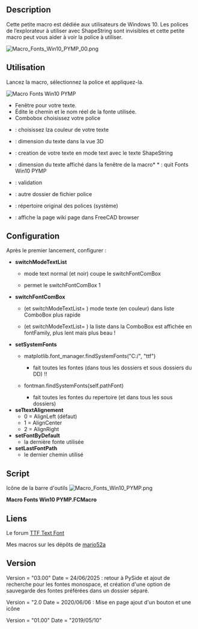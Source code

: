 <languages/>

{{Macro/fr
|Name=Macro Fonts Win10 PYMP
|Icon=Macro_Fonts_Win10_PYMP.png
|Description=Cette petite macro est dédiée aux utilisateurs de Windows 10. Les polices de l'explorateur pour utiliser la ShapeString est vide et cette petite macro peut vous aider à voir facilement la police à utiliser.
|Author=Mario52
|Version=03.00
|Date=2025-06-24
|FCVersion=0.18 and more
|Download=[https://www.freecadweb.org/wiki/images/f/fa/Macro_Fonts_Win10_PYMP.png Icône de la barre d'outils]
}}

==Description==

Cette petite macro est dédiée aux utilisateurs de Windows 10. Les polices de l’explorateur à utiliser avec ShapeString sont invisibles et cette petite macro peut vous aider à voir la police à utiliser.

[[Image:Macro_Fonts_Win10_PYMP_00.png]]
{{Caption|Polices Macro Win10 PYMP}}

<span id="Uses"></span>
==Utilisation==

Lancez la macro, sélectionnez la police et appliquez-la.

[[File:Macro_Fonts_Win10_PYMP_01.png|left|Macro Fonts Win10 PYMP]]
{{Caption|Polices Macro Win10 PYMP}}

* Fenêtre pour votre texte.
* Édite le chemin et le nom réel de la fonte utilisée.
* Combobox choisissez votre police
* {{Button|Color}} : choisissez lza couleur de votre texte
* {{SpinBox|10.00}} : dimension du texte dans la vue 3D
* {{CheckBox|Text}} : creation de votre texte en mode text avec le texte ShapeString
* {{SpinBox|20.00}} : dimension du texte affiché dans la fenêtre de la macro* *{{Button|Exit}} : quit Fonts Win10 PYMP
* {{Button| OK}} : validation
* {{Button|New folder}} : autre dossier de fichier police
* {{Button|Origin}} : répertoire original des polices (système)
* {{Button|Help}} : affiche la page wiki page dans FreeCAD browser

==Configuration==

Après le premier lancement, configurer :

{{Incode|Menu → Tools → User parameter : BaseApp/Preferences/Macros/FCMmacros/Fonts Win10 PYMP}}

*'''switchModeTextList'''
**{{FALSE}} mode text normal (et noir) coupe le switchFontComBox
**{{TRUE}} permet le switchFontComBox 1
*'''switchFontComBox''' 
**{{FALSE}} (et switchModeTextList= {{TRUE}}) mode texte (en couleur) dans liste ComboBox plus rapide
**{{TRUE}} (et switchModeTextList= {{TRUE}}) la liste dans la ComboBox est affichée en fontFamily, plus lent mais plus beau !
*'''setSystemFonts'''
**{{FALSE}} matplotlib.font_manager.findSystemFonts("C:/", "ttf") 
*** fait toutes les fontes (dans tous les dossiers et sous dossiers du DD) !!
**{{TRUE}} fontman.findSystemFonts(self.pathFont)
*** fait toutes les fontes du repertoire (et dans tous les sous dossiers)
*'''seTtextAlignement'''
** 0 = AlignLeft (défaut)
** 1 = AlignCenter
** 2 = AlignRight
*'''setFontByDefault'''
**la dernière fonte utilisée
*'''setLastFontPath'''
**le dernier chemin utilisé

==Script==

Icône de la barre d'outils [[File:Macro Fonts Win10 PYMP.png]]

'''Macro Fonts Win10 PYMP.FCMacro''' 

{{MacroCode|code=

# -*- coding: utf-8 -*-
from __future__ import unicode_literals
"""
***************************************************************************
*   Copyright (c) 2019 2020 2025 <mario52>                                *
*                                                                         *
*   This file is a supplement to the FreeCAD CAx development system.      *
*                                                                         *
*   This program is free software; you can redistribute it and/or modify  *
*   it under the terms of the GNU Lesser General Public License (LGPL)    *
*   as published by the Free Software Foundation; either version 2 of     *
*   the License, or (at your option) any later version.                   *
*   for detail see the LICENCE text file.                                 *
**                                                                       **
*   Use at your own risk. The author assumes no liability for data loss.  *
*              It is advised to backup your data frequently.              *
*             If you do not trust the software do not use it.             *
**                                                                       **
*   This software is distributed in the hope that it will be useful,      *
*   but WITHOUT ANY WARRANTY; without even the implied warranty of        *
*   MERCHANTABILITY or FITNESS FOR A PARTICULAR PURPOSE.  See the         *
*   GNU Library General Public License for more details.                  *
*                                                                         *
*   You should have received a copy of the GNU Library General Public     *
*   License along with this macro; if not, write to the Free Software     *
*   Foundation, Inc., 59 Temple Place, Suite 330, Boston, MA  02111-1307  *
*   USA                                                                   *
***************************************************************************
*           WARNING! All changes in this file will be lost and            *  
*                  may cause malfunction of the program                   *
***************************************************************************
"""
#Macro_Fonts_Win10_PYMP 10/05/2019, 06/06/2020, 24/06/2025
#
###############################################################################################
#OS: Windows 10 (10.0)                         #OS: Ubuntu 20.04 LTS
#Word size of OS: 64-bit                       #Word size of OS: 64-bit
#Word size of FreeCAD: 64-bit                  #Word size of FreeCAD: 64-bit
#Version: 0.19.21280 (Git)                     #Version: 0.18.16131 (Git) AppImage
#Build type: Release                           #Build type: Release
#Branch: master                                #Branch: (HEAD detached at 0.18.3)
#Hash: 6f3160db3e88733536c7eaf97ad7d6ebd21baccd#Hash: 3129ae4296e40ed20e7b3d460b86e6969acbe1c3
#Python version: 3.6.8                         #Python version: 3.6.7
#Qt version: 5.12.1                            #Qt version: 5.6.2
#Coin version: 4.0.0a                          #Coin version: 4.0.0a
#OCC version: 7.3.0                            #OCC version: 7.3.0
#Locale: French/Mars (fr_MA)                   #
################################################################################################
#
__title__   = "Fonts Win10 PYMP"
__author__  = "Mario52"
__url__     = "https://wiki.freecadweb.org/Macro_Fonts_ Win10_PYMP"
__version__ = "03.00"
__date__    = "2025/06/25"    #YYYY/MM/DD
__icon__    = "https://wiki.freecadweb.org/images/f/fa/Macro_Fonts_Win10_PYMP.png"
__Gist__    = "https://gist.github.com/mario52a/e7aa19a9dc8ea28ad4f03944ffc8f731"
__Wiki__    = "https://wiki.freecadweb.org/Macro_Fonts_Win10_PYMP"
#
import PySide
try:
    from PySide import QtWidgets
    from PySide.QtWidgets import *
except Exception:
    None

from PySide import QtGui , QtCore
from PySide.QtGui import *
from PySide.QtCore import *
#
import Draft, Part, PartGui, FreeCADGui, FreeCAD, FreeCADGui
from FreeCAD import Base
import os, time, sys, shutil

import math
from math import sqrt, pi, sin, cos, asin

App=FreeCAD
Gui=FreeCADGui
try:
    import webbrowser
except Exception:
    None
                                                       
global ui         ; ui = ""

#path#################################################################
global path                                                          #
#path  = FreeCAD.ConfigGet("AppHomePath")                             # path FreeCAD installation
#path  = FreeCAD.ConfigGet("UserAppData")                             # path FreeCAD User data
#path  = "your path"                                                  # your directory path
param = FreeCAD.ParamGet("User parameter:BaseApp/Preferences/Macro") # macro path
path  = param.GetString("MacroPath","") + "/"                        # macro path
path  = path.replace("\\","/")                                       # convert the "\" to "/"
#FreeCAD.Console.PrintMessage( "Path for the icons : " + path  + "\n")# 
######################################################################

#### matplotlib debut 1/5 #################################################################

## https://matplotlib.org/stable/tutorials/text/text_props.html
## https://forum.freecad.org/viewtopic.php?p=698722#p698722

import re
import operator
from operator import itemgetter #, attrgetter, methodcaller    # pour sort 
import platform

global newPolicePath
global PolicePath
global originalFontName
global originalFontPath
global searchFontName
global searchMyFavoriteFont
global Remove_favorite ; Remove_favorite = []
global comptMono       ; comptMono       = 0
global comptMONOSPACE  ; comptMONOSPACE  = 0
global comptUNISPACE   ; comptUNISPACE   = 0

if platform.system()   == "Windows" :
    PolicePath = newPolicePath = originalFontPath = "C:/Windows/Fonts/"
    originalFontName = "ARIAL"
elif platform.system() == "Linux" :
    PolicePath = newPolicePath = originalFontPath = "/usr/share/fonts/"
    originalFontName = "UBUNTU-M"
elif platform.system() == "Darwin":
    PolicePath = newPolicePath = originalFontPath = "/Library/Fonts/"
    originalFontName = "Arial"

#import glob
#files_TTF = glob.glob(self.pathFont + "/*.TTF") 
##################################
import matplotlib
import matplotlib.font_manager
import matplotlib.font_manager as fontman
import matplotlib.font_manager as fontconfig
from matplotlib.font_manager import FontProperties
import matplotlib.pyplot as plt
from matplotlib import rc
#from matplotlib.ft2font import FT2Font
##################################

#### Config Begin matplotlib font #######################
                                                        # # https://en.wikipedia.org/wiki/Web_colors
global setColorTTF       ; setColorTTF       = "blue"   # .TTF   color by "extension name" or hexa "#0000FF" 
global setColorFON       ; setColorFON       = "orange" # .FON   color by "extension name" or hexa "#FFA500"
global setColorOTF       ; setColorOTF       = "green"  # .OTF   color by "extension name" or hexa "#008000"
global setColorPOL       ; setColorPOL       = "black"  # .OTHER color by "extension name" or hexa "#000000"
                                                      #####
global switchModeTextList; switchModeTextList= 1        # 0 = mode text normal (et noir) coupe le switchFontComBox
                                                        # 1 = permet le switchFontComBox 1 (default)
                                                      #####
global switchFontComBox  ; switchFontComBox  = 0        # 0 = (et switchModeTextList= 1) mode texte (en couleur) dans liste ComboBox plus rapide (default)
                                                        # 1 = (et switchModeTextList= 1) fontFamily dans liste ComboBox plus lent mais plus beau!
                                                      #####
global setSystemFonts    ; setSystemFonts    = 1        # 0 = matplotlib.font_manager.findSystemFonts("C:/", "ttf") 
                                                        #     fait toutes les fontes (dans tous les dossiers et sous dossiers du DD) time !!
                                                        # 1 = fontman.findSystemFonts(self.pathFont)
                                                        #     fait toutes les fontes du repertoire (et dans tous les sous dossiers) (default)
                                                      #####
global seTtextAlignement ; seTtextAlignement = 0        # 0 = AlignLeft (default)
                                                        # 1 = AlignCenter
                                                        # 2 = AlignRight
                                                      #####
global setFontByDefault  ; setFontByDefault  = "ARIAL"  # Font by Default
                                                      #####
global setLastFontPath   ; setLastFontPath   = PolicePath#directory font by start
                                                      #####
global switchMONOSPACE   ; switchMONOSPACE   = 0        # 0 = mode normal
                                                        # 1 = affiche uniquement les fontes monospace
global searchMyFavoriteFont #;searchMyFavoriteFont = 
                                                        #
#### Config End matplotlib font #########################

###### Read Configuration begin ####
seTtextAlignement  = FreeCAD.ParamGet("User parameter:BaseApp/Preferences/Macros/FCMmacros/" + __title__).GetInt("seTtextAlignement")
setSystemFonts     = FreeCAD.ParamGet("User parameter:BaseApp/Preferences/Macros/FCMmacros/" + __title__).GetBool("setSystemFonts")
switchFontComBox   = FreeCAD.ParamGet("User parameter:BaseApp/Preferences/Macros/FCMmacros/" + __title__).GetBool("switchFontComBox")
switchModeTextList = FreeCAD.ParamGet("User parameter:BaseApp/Preferences/Macros/FCMmacros/" + __title__).GetBool("switchModeTextList")
setFontByDefault   = FreeCAD.ParamGet("User parameter:BaseApp/Preferences/Macros/FCMmacros/" + __title__).GetString("setFontByDefault")
setLastFontPath    = FreeCAD.ParamGet("User parameter:BaseApp/Preferences/Macros/FCMmacros/" + __title__).GetString("setLastFontPath")
switchMONOSPACE    = FreeCAD.ParamGet("User parameter:BaseApp/Preferences/Macros/FCMmacros/" + __title__).GetBool("switchMONOSPACE")

#### Favorite
searchMyFavoriteFont = FreeCAD.ParamGet("User parameter:BaseApp/Preferences/Macros/FCMmacros/" + __title__).GetString("searchMyFavoriteFont")
if searchMyFavoriteFont == "":
    searchMyFavoriteFont = FreeCAD.ConfigGet("UserAppData") + "MyFavoriteFont"
    searchMyFavoriteFont = searchMyFavoriteFont.replace(u"\\","/")                                       # convert the "\" to "/"
    FreeCAD.ParamGet("User parameter:BaseApp/Preferences/Macros/FCMmacros/" + __title__).SetString("searchMyFavoriteFont",searchMyFavoriteFont)
global lenFavoriteSaved
if os.path.exists(searchMyFavoriteFont):
    lenFavoriteSaved = 0
    lenFavoriteSaved = len(os.listdir(searchMyFavoriteFont))
else:
    try:
        os.mkdir(searchMyFavoriteFont)
        lenFavoriteSaved = 0
    except Exception:
        None
#### Favorite

if setLastFontPath == "":
    setLastFontPath = PolicePath
else:
    PolicePath = setLastFontPath

if setFontByDefault == "":
    if platform.system()   == "Windows" :
        setFontByDefault = "ARIAL"
    elif platform.system() == "Linux" :
        setFontByDefault = "UBUNTU-M"
    elif platform.system() == "Darwin":
        setFontByDefault = "Arial"
searchFontName = setFontByDefault
###### Read Configuration end   ####

homeIcon = [
"24 24 14 1",
" 	c None",
".	c #EF2929",
"+	c #A40000",
"@	c #DDDFDC",
"#	c #888A85",
"$	c #DDDEDB",
"%	c #DCDEDB",
"&	c #DCDEDC",
"*	c #DBDDDA",
"=	c #BABDB6",
"-	c #555753",
";	c #729FCF",
">	c #3465A4",
",	c #8191AA",
"                        ",
"                        ",
"           .+           ",
"          ..++          ",
"         ....++         ",
"        .....+++        ",
"       ....@#++++       ",
"      ....@@@#++++      ",
"     ....@@@@@#++++     ",
"    ....@@@@$@@#++++    ",
"   ....@@@$@@%@@#++++   ",
"  ....@@@@@@@@%@@#++++  ",
"  ...@@@%%%%&%%*@@#+++  ",
"  ..@@@@@@@@@@@@@@@#++  ",
"   #@@=#---@@=====@#    ",
"   #@@=#---@@;>>>;@#    ",
"   #@@,#---@@;>>>;@#    ",
"   #@@,#---@@;>>>;@#    ",
"   #@@=#---@@-----@#    ",
"   #@@=#---@@@@@@@@#    ",
"   #@@=##--@@@@@@@@#    ",
"   #################    ",
"                        ",
"                        "]

folderNewIcon = [
"24 24 11 1",
" 	c None",
".	c #FCE94F",
"+	c #EDD400",
"@	c #555753",
"#	c #BABDB6",
"$	c #2B4F89",
"%	c #D3D7CF",
"&	c #5479AB",
"*	c #B8BBB5",
"=	c #B6BAB4",
"-	c #2E5089",
" ......                 ",
"........                ",
"........                ",
".+++++++                ",
".+.....+@@@@@@@@@@@@    ",
".+......###########@    ",
".+....$$$$$########@    ",
" +....$%%%$$$$$$$$$$$$& ",
" @####$$$$$$$$$$$$$$$$& ",
" @####$$$$$$$$$$$$$$$$& ",
"  @###$$$$$$$$$$$$$$$$& ",
"  @#*$$$$$$$$$$$$$$$$$& ",
"  @#=$$$$$$$$$$$$$$$$$& ",
"  @#=$$$$$$$$$$$$$$$$$& ",
"  @#=$$$$$$$$$$$$$$$&&& ",
"  @##$$$$$$$$$$$$$$$&   ",
"   @$$$$$$$$$$$$$$$$&   ",
"   @$-$$$$$$$$$$$$$$&   ",
"   @$$$$$$$$$$$$$$$&&   ",
"   &&&&&&&&&&&&&&&&&    ",
"                        ",
"                        ",
"                        ",
"                        "]

helpIcon = [
"24 24 4 1",
" 	c None",
".	c #016AC5",
"+	c #F8F8FF",
"@	c #FFFFFF",
"........................",
".++++++++++++++++++++++.",
".++++++++++++++++++++++.",
".++..................++.",
".++..................++.",
".++......@@@@@@......++.",
".++.....@@@@@@@@.....++.",
".++.....@@@..@@@.....++.",
".++.....@@....@@.....++.",
".++.....@@....@@.....++.",
".++...........@@.....++.",
".++..........@@@.....++.",
".++.........@@@......++.",
".++........@@@.......++.",
".++........@@........++.",
".++........@@........++.",
".++..................++.",
".++........@@........++.",
".++........@@........++.",
".++..................++.",
".++..................++.",
".++++++++++++++++++++++.",
".++++++++++++++++++++++.",
"........................"]

validIcon = [
"24 24 3 1",
" 	c None",
".	c #4E9A06",
"+	c #FFFFFF",
"                        ",
"                        ",
"                        ",
"                  .     ",
"                 .+.    ",
"                .+.+.   ",
"               .+...+.  ",
"              .+.....+. ",
"     .       .+.......+.",
"    .+.     .+.......+. ",
"   .+.+.   .+.......+.  ",
"  .+...+. .+.......+.   ",
" .+.....+.+.......+.    ",
".+.......+.......+.     ",
" .+.............+.      ",
"  .+...........+.       ",
"   .+.........+.        ",
"    .+.......+.         ",
"     .+.....+.          ",
"      .+...+.           ",
"       .+.+.            ",
"        .+.             ",
"         .              ",
"                        "]

paintIcon = [
"24 24 9 1",
" 	c None",
".	c #16D0D2",
"+	c #D3D7CF",
"@	c #C17D11",
"#	c #EDD400",
"$	c #73D216",
"%	c #F57900",
"&	c #3465A4",
"*	c #CC0000",
"         ....           ",
" +++     ....      @@@@ ",
" ++####  ....  $$$ @@@@ ",
" ++####%%%...&&$$$ @@@@ ",
"   ####%%% &&&&$$$ @@@@ ",
"   ####%%%+&&&&**       ",
"    $$$$ ++&&&&**##%%%  ",
"@@@@$$$$ ++++ ***##%%%  ",
"@@@@$$$$ ++++  ####%%%  ",
"@@@@      &&&$$$$##     ",
"@@@$$$$ %%&&&$$$$ %%%%  ",
"   $$$$ %%&***$$$ %%%%  ",
"...$$$$ %%%***$$$ %%%%  ",
"...$$$$*** ***&&&+%%%%  ",
"....%%%***### &&&+++@@@@",
"....%%%***### &&&+++@@@@",
"  +++%%   ### ....  @@@@",
"  +++ &&&  $$$..####@@@@",
"  +++ &&****$$..####    ",
" #### &&****$&&&###**** ",
" ####+++**...&&&###**** ",
" ####+++**...&&&&  **** ",
" ####+++  ...&&&&  **** ",
"          ....          "]

quitIcon = [
"24 24 3 1",
" 	c None",
".	c #FFFFFF",
"+	c #CC0000",
"          ....          ",
"++++++++++....++++++++++",
"+.......++....++.......+",
"+.......++....++.......+",
"+.......++....++.......+",
"+...++++++....++++++...+",
"+...++++++....++++++...+",
"+...+++++......+++++...+",
"+...+++++......+++++...+",
"+...+++++......+++++...+",
"+...+++++......+++++...+",
"+...+++++......+++++...+",
"+...+++++......+++++...+",
"+...++++++++++++++++...+",
"+...++++++++++++++++...+",
"+...++++++++++++++++...+",
"+...++++++++++++++++...+",
"+...++++++++++++++++...+",
"+...++++++++++++++++...+",
"+...++++++++++++++++...+",
"+......................+",
"+......................+",
"+......................+",
"++++++++++++++++++++++++"]

setIconTTF = [
"16 16 6 1",
" 	c None",
".	c #204A87",
"+	c None",
"@	c #729FCF",
"#	c #CC0000",
"$	c #EDD400",
".+++++++++++@@@@",
".++++++++@+@++@@",
".++#####++++@@+@",
".+++$#$$$++@+@+@",
".++++#$+++++++@+",
".++++#$#####++++",
".++++#$+$#$$$+++",
".++++#$++#$+++++",
".@++++$++#$+###+",
".@@++++++#$+#$$$",
"..@@+++++#$+#$++",
"...@@+++++$+###+",
"....@@++++++#$$$",
".....@@+++++#$++",
"......@@+++++$++",
"................"]

setIconFON = [
"16 16 6 1",
" 	c None",
".	c #204A87",
"+	c None",
"@	c #F57900",
"#	c #CC0000",
"$	c #EDD400",
".+++++++++++@@@@",
".++++++++@+@++@@",
".++###++++++@@+@",
".++#$$$++++@+@+@",
".++#$+++++++++@+",
".++###+###++++++",
".++#$$$#$#$+++++",
".++#$++#$#$+++++",
".@++$++#$#$##+#+",
".@@++++#$#$##$#$",
"..@@+++###$#$##$",
"...@@+++$$$#$##$",
"....@@+++++#$+#$",
".....@@++++#$+#$",
"......@@++++$++$",
"................"]

setIconOTF = [
"16 16 6 1",
" 	c None",
".	c #204A87",
"+	c None",
"@	c #4E9A06",
"#	c #CC0000",
"$	c #EDD400",
".+++++++++++@@@@",
".++++++++@+@++@@",
".++###++++++@@+@",
".++#$#$++++@+@+@",
".++#$#$+++++++@+",
".++#$#$###++++++",
".++#$#$+#$$+++++",
".++###$+#$++++++",
".@++$$$+#$+###++",
".@@+++++#$+#$$$+",
"..@@++++#$+#$+++",
"...@@++++$+###++",
"....@@+++++#$$$+",
".....@@++++#$+++",
"......@@++++$+++",
"................"]

setIconPOL = [
"16 16 12 1",
" 	c None",
".	c #204A87",
"+	c None",
"@	c #06989A",
"#	c #73D216",
"$	c #000000",
"%	c #75507B",
"&	c #729FCF",
"*	c #CC0000",
"=	c #F57900",
"-	c #EDD400",
";	c #4E9A06",
".+++++++++++@#$%",
".++++++++$+#++&$",
".++***++++++=@+%",
".++*-*-++++*+&+$",
".++*-*-+++++++*+",
".++***-***++++++",
".++*---*-*-+++++",
".++*-++*-*-+++++",
".$++-++*-*-*++++",
".*@++++*-*-*-+++",
"..#*+++***-*-+++",
"...;#+++---*-+++",
"....%=+++++*-+++",
".....;$++++****+",
"......@%++++----",
"................"]

setIconFavori = [
"24 24 9 1",
" 	c None",
".	c #000000",
"+	c #840203",
"@	c #C91408",
"#	c #AC372A",
"$	c #CD3D32",
"%	c #D3421E",
"&	c #D95D36",
"*	c #D3694C",
"                        ",
"                        ",
"      +++++   +++++     ",
"     ++@@@++ ++@@@++    ",
"    +@@@@@@+++@@@@@@+   ",
"   +@@@@@@@@+@@@@@@@@+  ",
"  ++@@@@@@@@@@@@@@@@@++ ",
"  +@@@@@@@@@@@@@@@@@@@+ ",
"  +@@@@@@@@@@@@@@@@@@@+ ",
"  +@@@@@@@@@@@@@@@@@@@+ ",
"  ++@@@@@@@@@@@@@@@@@++ ",
"   +@@@@@@@@@@@@@@@@@+  ",
"    +@@@@@@@@@@@@@@@+   ",
"     +@@@@@@@@@@@@@+    ",
"      +@@@@@@@@@@@+     ",
"       +@@@@@@@@@+      ",
"        +@@@@@@@+       ",
"         +@@@@@+        ",
"          +@@@+         ",
"           +@+          ",
"            +           ",
"                        ",
"                        ",
"                        "]

setIconFavoriActive = [
"24 24 5 1",
" 	c None",
".	c #CC0000",
"+	c #A40000",
"@	c #EDD400",
"#	c #2E3436",
"                        ",
"                        ",
"      +++++   +++++@@   ",
"     ++...++ ++..@@@@   ",
"    +......+++..@@@##@@ ",
"   +........+..@@@##@@@ ",
"  ++...........@###@@@+ ",
"  +............##@@@..+ ",
"  +..........###@@@...+ ",
"  +........####.......+ ",
"  ++........#........++ ",
"   +.................+  ",
"    +...............+   ",
"    @+.............+    ",
"   @@@++..........+     ",
"   @@@@++........+      ",
"  @@@@  +.......+       ",
"         +.....+        ",
"          +...+         ",
"           +.+          ",
"            +           ",
"                        ",
"                        ",
"                        "]

setIconFavoriStore = [
"24 24 9 1",
" 	c None",
".	c #A30500",
"+	c #CA1108",
"@	c #3C4A83",
"#	c #28508A",
"$	c #324E88",
"%	c #555755",
"&	c #5879AB",
"*	c #BBBBB3",
"   ..    ..             ",
"  .++.  .++.            ",
" .++++..++++.           ",
".++++++++++++.          ",
".++++++++++++.%%%%%%    ",
".++++++++++++.*****%    ",
".++++++++++++.*****%    ",
" .++++++++++.@########& ",
"  .++++++++.##########& ",
"  %.++++++.$##########& ",
"  %*.++++.############& ",
"  %**.++.$############& ",
"  %**$..##############& ",
"  %**#@###############& ",
"  %**###############&&& ",
"  %**###############&   ",
"   %################&   ",
"   %################&   ",
"   %###############&&   ",
"   &&&&&&&&&&&&&&&&&    ",
"                        ",
"                        ",
"                        ",
"                        "]

setIconFavoriDelete = [
"24 24 4 1",
" 	c None",
".	c #A40000",
"+	c #2E3436",
"@	c #CC0000",
"   ..    ..             ",
"  .@@.  .@@.        ++++",
" .@@@@++++@@.      +...+",
".@@@@@+@@@+@@.    +....+",
".@@@@@+@@@@+@.   +.....+",
".@@@@@+@@@@@+.  +.....+ ",
".@@@@@+@@@@@@+ +.....+  ",
" .@@@@@+@@@@..+.....+   ",
"  .@@@@@+@@........+    ",
"   .@@@@@+........+     ",
"    .@@@@.+......+      ",
"     .@@.+........+     ",
"      ..+..........+    ",
"       +.....+......+   ",
"      +.....+ +......+  ",
"     +.....+   +......+ ",
"    +.....+     +......+",
"   +.....+       +.....+",
"  +.....+         +....+",
" +.....+           +...+",
" +....+             ++++",
" +...+                  ",
" ++++                   ",
"                        "]

def createSpace(texte):    # detecte majuscule et ajoute un espace devant la lettre
    # return createSpace(TexTe) = Tex Te , if createSpace(TEXTE) = TEXTE
    if texte.isupper():
        stringSpace = texte
    else:
        try:
            stringSpace = texte[0]
            for i in texte[1:]:
                if re.search(r"[A-Z]", i): i = " " +  i
                stringSpace += i
        except Exception:
            stringSpace = texte
    return stringSpace

def family(chaine):
    # return family(chaine)[1] = Family , family(chaine)[2] = typeCar (form [a, b, c ...]
    famille = typeCar = ""
    try:
        if chaine.find('-') != -1:
            famille = chaine[:chaine.find('-')]
            typeCar = chaine[chaine.find('-')+1:]
        else:
            famille = chaine
            typeCar = ""
    except Exception:
        famille = chaine
        typeCar = ""
    typeCar = str(createSpace(typeCar)).split()
    return [createSpace(famille), typeCar]

class MyLabelPatience():        # fenetre image d'attente de chargement
    global path
    label = QLabel()
    label.setText("<img src=" + path + "Macro_Fonts_Win10_PYMP.png><b><center>Wait please</center> \n\n<center>i search the fonts !\n\n</right></b>")
    ecran = FreeCADGui.getMainWindow().frameGeometry()
    xF = 250; yF = 250
    xW = (ecran.width()/2) - (xF/2)
    yW = (ecran.height()/2)- (yF/2)
    label.setGeometry(xW, yW, xF, yF)
    label.setStyleSheet(u"QLabel {background-color : #F0C300;font: 12pt; }");
    label.setWindowFlags(QtCore.Qt.WindowFlags(QtCore.Qt.FramelessWindowHint))        # pas de bords
    label.setWindowFlags(QtCore.Qt.WindowStaysOnTopHint)         # PySide cette fonction met la fenetre en avant
#### matplotlib fin 1/5 #################################################################

try:
    _fromUtf8 = QtCore.QString.fromUtf8
except AttributeError:
    def _fromUtf8(s):
        return s

try:
    _encoding = QtGui.QApplication.UnicodeUTF8
    def _translate(context, text, disambig):
        return QtGui.QApplication.translate(context, text, disambig, _encoding)
except AttributeError:
    def _translate(context, text, disambig):
        return QtGui.QApplication.translate(context, text, disambig)

class Ui_MainWindow(object):

    def __init__(self ):
        self.window = MainWindow
        global path                                                          #
        self.path = path

        #### matplotlib font textEdit
        self.nomPolice     = "Arial"
        self.FontTextSize  = 20
        self.fonteComp     = ""
        self.font          = QtGui.QFont()
        ####font textEdit
        self.FontSize  = 10.0
        self.red       = (204.0 / 255.0)
        self.green     = (204.0 / 255.0)
        self.blue      = (204.0 / 255.0)
        self.alpha     = 1.0                      # 1.0 = visibility max (opacity)

        self.tableau   = []    #Index (), [chemin plus nom fichier (nomPathPolice), nom sans extension (nomSimple), nomSimpleExt (nomSimple + Ext)]
        self.index     = 0     #Index ()
        #### matplotlib font textEdit

    def searchFont(self,pathSearch):
        global ui
        global setSystemFonts
        global seTtextAlignement
        global switchFontComBox
        global switchModeTextList
        global setFontByDefault
        global searchFontName
        global switchMONOSPACE
        global Remove_favorite
        global searchMyFavoriteFont
        global comptMono
        global comptMONOSPACE
        global comptUNISPACE

        MyLabelPatience.label.show()
        FreeCADGui.updateGui()                                 # rafraichi l'ecran

        files_All_Fonts = ""
        ##https://matplotlib.org/_modules/matplotlib/font_manager.html
        ##font_manager._get_win32_installed_fonts()

        if setSystemFonts == 0:
            files_All_Fonts = matplotlib.font_manager.findSystemFonts(pathSearch, "ttf")  # fait toutes les fontes ? ()
        else:
            files_All_Fonts = fontman.findSystemFonts(pathSearch)                         # fait toutes les fontes (et dans tous les sous dossiers)

        if len(files_All_Fonts) > 0:           
            self.tableau = []
            self.index = 0
            self.comboBoxPy.clear()
            self.lineEdit_NameFile.clear()
            comptMono = comptMONOSPACE = comptUNISPACE = 0

            for fonte in files_All_Fonts:
                ####
                nomPathPolice = nomFichier = nomSimpleExt = nomSimple = nomExtension = nameName = ""
                ####
                nomPathPolice = fonte.replace("\\","/")     # convert the "\" to "/"
                nomFichier    = nomPathPolice.split("/")    # complet split
                nomSimpleExt  = nomFichier[-1]              # nom avec extension
                nomSimple     = nomFichier[-1][:-4]         # nom sans extension
                nomExtension  = nomSimpleExt[nomSimpleExt.rfind('.')+1:].upper() # extension
                ####

                try:
#                    nameFamily    = matplotlib.font_manager.FontProperties(fname=fonte).get_family()            ##['sans-serif']
#                    nameStyle     = matplotlib.font_manager.FontProperties(fname=fonte).get_style()              #normal
#                    nameVariant   = matplotlib.font_manager.FontProperties(fname=fonte).get_variant()            #normal
#                    nameWeight    = matplotlib.font_manager.FontProperties(fname=fonte).get_weight()             #normal
#                    nameStretch   = matplotlib.font_manager.FontProperties(fname=fonte).get_stretch()            #normal
#                    nameFileComp  = matplotlib.font_manager.FontProperties(fname=fonte).get_file()              ##c:\windows\fonts\NotoNaskhArabicUI-Regular.ttf
#                    nameSize      = matplotlib.font_manager.FontProperties(fname=fonte).get_size()               #10.0
                    nameName      = matplotlib.font_manager.FontProperties(fname=fonte).get_name()              ##Noto Naskh Arabic UI
#                   ##familyName = matplotlib.font_manager.get_font(fonte).family_name        # same nameName
#                    nameSizePoint = matplotlib.font_manager.FontProperties(fname=fonte).get_size_in_points()     #10.0
#                    nameSlant     = matplotlib.font_manager.FontProperties(fname=fonte).get_slant()              #normal
#                    namePattern   = matplotlib.font_manager.FontProperties(fname=fonte).get_fontconfig_pattern() #:family=sans-serif:style=normal:variant=normal:weight=normal:stretch=normal:file=c:\windows\fonts\NotoNaskhArabicUI-Regular.ttf:size=10.0
                except Exception:
                    nameFamily = nameStyle = nameVariant = nameWeight = nameStretch = nameFileComp = nameSize = nameName = nameSizePoint = nameSlant = namePattern = ""
                if nameName == "" :
                    nameName = nomSimple

                #### MONOSPACE ####
                if self.checkBox_0.isChecked():
                    if "MONO" in nameName.upper():
                        comptMono += 1
                        self.tableau.append([0, nomPathPolice, nomSimple, nomSimpleExt.upper(), nomExtension.upper(), nameName])
                    elif "MONOSPACE" in nameName.upper():
                        comptMONOSPACE += 1
                        self.tableau.append([0, nomPathPolice, nomSimple, nomSimpleExt.upper(), nomExtension.upper(), nameName])
                    elif "UNISPACE" in nameName.upper():
                        comptUNISPACE += 1
                        self.tableau.append([0, nomPathPolice, nomSimple, nomSimpleExt.upper(), nomExtension.upper(), nameName])
                else:
                    self.tableau.append([0, nomPathPolice, nomSimple, nomSimpleExt.upper(), nomExtension.upper(), nameName])
                #### MONOSPACE ####

            self.tableau = sorted(self.tableau, key=itemgetter(3))          # sorted by nomSimple.upper()
            try:
                for line in range(len(self.tableau)):                       # enleve les doubles (bon)
                    if self.tableau[line][2] == self.tableau[line + 1][2]:  # enleve les doubles (bon)
                        del(self.tableau[line + 1])                         # enleve les doubles (bon)
            except Exception:
                None
            self.comboBoxPy.clear()

            for line in range(len(self.tableau)): 
                try:
                    self.tableau[line][0] = line                 # ajoute le numero de ligne
                    if self.tableau[line][2].upper() == searchFontName.upper(): # detecte la fonte de base
                        self.index = line
                        PolicePath = self.tableau[line][1]
                    ####Section common color and font begin ######################
                    model = self.comboBoxPy.model()

                    if switchModeTextList == 1:
                        if self.tableau[line][4] == "TTF":
                            item = QtGui.QStandardItem(QtGui.QPixmap(setIconTTF), str(line))
                            item.setForeground(QtGui.QColor(setColorTTF))
                        elif self.tableau[line][4] == "FON":
                            item = QtGui.QStandardItem(QtGui.QPixmap(setIconFON), str(line))
                            item.setForeground(QtGui.QColor(setColorFON))
                        elif self.tableau[line][4] == "OTF":
                            item = QtGui.QStandardItem(QtGui.QPixmap(setIconOTF), str(line))
                            item.setForeground(QtGui.QColor(setColorOTF))
                        else:
                            item = QtGui.QStandardItem(QtGui.QPixmap(setIconPOL), str(line))
                            item.setForeground(QtGui.QColor(setColorPOL))

                        if   seTtextAlignement == 0:
                            item.setTextAlignment(QtCore.Qt.AlignLeft)
                        elif seTtextAlignement == 1:
                            item.setTextAlignment(QtCore.Qt.AlignCenter)
                        elif seTtextAlignement == 2:
                            item.setTextAlignment(QtCore.Qt.AlignRight)
                        else:
                            self.comboBoxPy.addItem(self.tableau[line][2])    
                        model.appendRow(item)
                    else:
                        self.comboBoxPy.addItem("")
                    self.comboBoxPy.setItemText(line, self.tableau[line][2])
                    ####Section item color and font end ##########################
    
                    ####Section setfont Family switchFontComBox begin#############
                    if (switchFontComBox == 1) and (switchModeTextList == 1):
                        typeCar = font = ""
                        font = QtGui.QFont()
                        #font = item.font()
        
                        typeCar   = family(self.tableau[line][2])[1]
                        font.setBold(False)
                        font.setItalic(False)
        
                        if len(typeCar) > 0:
                            for option in typeCar:
                                if option == "Bold":
                                    font.setBold(True)
                                if (option == "Italic") or (option == "It") or (option == "Slanted"):
                                    font.setItalic(True)
                                if option == "Oblique":
                                    font.setItalic(True)
                        #'Bold''Regular''Slanted''Italic''Medium''Extra''Light''Condensed''Black''It''Semibold'
                        
                        font.setFamily(self.tableau[line][5])
                        font.setPixelSize(15)
                        if switchModeTextList == 1:
                            item.setFont(font)
                        else:
                            self.comboBoxPy.addItem("")
                    ####Section setfont Family switchFontComBox end###############
                except Exception:
                    FreeCAD.Console.PrintMessage("searchFont()")
                    None
            #for i in self.tableau: print(i)
            if len(self.tableau) != 0:
                font = QtGui.QFont()
                font.setFamily(self.tableau[self.index][5])
                font.setPointSize(self.FontTextSize)
                self.textEditFont.setFont(font)
                self.textEditFont.setToolTip("Your text here" + "\n"
                                         "Title (" + str(self.index + 1) + "/" + str(len(self.tableau)) + ") = (index file, number file font)" + "\n"
                                         "Version " + __version__ + " : " + __date__ + ") of " + __title__  + ")" + "\n\n"
                                         "It is possible that a font is not visible in its normal design," + "\n"
                                         "but it is normal in the 3DView, sorry !")
                self.lineEdit_NameFile.setText("(" + str(self.index + 1) + "/" + str(len(self.tableau)) + ") " + self.tableau[self.index][1])
                self.comboBoxPy.setCurrentIndex(self.index)
                self.fonteComp  = self.tableau[self.index][1]
        else:
            self.PB_systemPath.setStyleSheet(u"QPushButton {background-color: rgb(0, 204, 0)}")
            self.PB_newPathFont.setStyleSheet(u"QPushButton {background-color: rgb(0, 204, 0)}")
            if len(os.listdir(searchMyFavoriteFont)) != 0:
                self.PB_favorite.setStyleSheet(u"QPushButton {background-color: rgb(0, 204, 0)}")

        #### Remove favorite ####
        if len(Remove_favorite) != 0:
            for toRemove in Remove_favorite:
                print(toRemove)
                try:
                    os.remove(toRemove)
                except Exception:
                    None
                    print("ouille")
            lenFavoriteSaved = len(os.listdir(searchMyFavoriteFont))
            self.PB_Save_favorite.setText(_fromUtf8("Save Favorite (" + str(lenFavoriteSaved) + ")"))
            Remove_favorite = []
            self.PB_Remove_favorite.setText(_fromUtf8("Remove Favorite"))
        #### Remove favorite ####

        MyLabelPatience.label.close()

    def setupUi(self, MainWindow):
        global ui
        global PolicePath          
        global lenFavoriteSaved
        global switchMONOSPACE
               
        self.window = MainWindow
        MainWindow.setObjectName(("MainWindow"))
        MainWindow.resize(470, 250)
#        MainWindow.setMinimumSize(QtCore.QSize(470, 250))
#        MainWindow.setMaximumSize(QtCore.QSize(470, 250))
        self.centralwidget = QWidget(MainWindow)
        self.centralwidget.setObjectName(("centralwidget"))

        self.groupBox_00 = QGroupBox()
        self.groupBox_01 = QGroupBox()
        self.groupBox_02 = QGroupBox()

        self.textEditFont = QTextEdit(self.centralwidget)
        self.lineEdit_NameFile = QLineEdit(self.centralwidget)

        self.PB_color = QPushButton(self.centralwidget)
        self.PB_color.setIcon(QtGui.QIcon(QtGui.QPixmap(paintIcon))) # icone dans une variable 
        self.PB_color.clicked.connect(self.on_PB_color)                             # ""
                                        
        self.doubleSpinBox_1 = QDoubleSpinBox(self.centralwidget)
        self.doubleSpinBox_1.setMinimum(0.0)
        self.doubleSpinBox_1.setMaximum(10000.0)
        self.doubleSpinBox_1.setSingleStep(1.0)
        self.doubleSpinBox_1.setValue(self.FontSize)
        self.doubleSpinBox_1.valueChanged.connect(self.on_doubleSpinBox_1_valueChanged)# ""

        self.checkBox_0 = QCheckBox(self.centralwidget)
        self.checkBox_0.setChecked(switchMONOSPACE)
        self.checkBox_0.clicked.connect(self.on_checkBox_0_clicked)

        self.checkBox_1 = QCheckBox(self.centralwidget)
        self.checkBox_1.setChecked(False)
#        self.checkBox_1.clicked.connect(self.on_checkBox_1_clicked)

        self.doubleSpinBox_2 = QDoubleSpinBox(self.centralwidget)
        self.doubleSpinBox_2.setMinimum(0.0)
        self.doubleSpinBox_2.setMaximum(10000.0)
        self.doubleSpinBox_2.setSingleStep(1.0)
        self.doubleSpinBox_2.setValue(self.FontTextSize)
        self.doubleSpinBox_2.valueChanged.connect(self.on_doubleSpinBox_2_valueChanged)#connect on def "on_doubleSpinBox_2_valueChanged"

        self.PU_Exit = QPushButton(self.centralwidget)
        self.PU_Exit.setIcon(QtGui.QIcon(QtGui.QPixmap(quitIcon)))          # icone dans une variable 
        self.PU_Exit.clicked.connect(self.on_PU_Exit)
                                          
        self.PB_newPathFont = QPushButton(self.centralwidget)
        self.PB_newPathFont.setIcon(QtGui.QIcon(QtGui.QPixmap(folderNewIcon)))# icone dans une variable 
        self.PB_newPathFont.clicked.connect(self.on_PB_newPathFont)

        self.PB_systemPath = QPushButton(self.centralwidget)
        self.PB_systemPath.setIcon(QtGui.QIcon(QtGui.QPixmap(homeIcon)))    # icone dans une variable 
        self.PB_systemPath.clicked.connect(self.on_PB_systemPath)

        self.PB_favorite = QPushButton(self.centralwidget)
        self.PB_favorite.setIcon(QtGui.QIcon(QtGui.QPixmap(setIconFavori)))    # icone dans une variable 
        self.PB_favorite.clicked.connect(self.on_PB_favorite)

        self.PB_Save_favorite = QPushButton(self.centralwidget)
        self.PB_Save_favorite.setIcon(QtGui.QIcon(QtGui.QPixmap(setIconFavoriStore)))    # icone dans une variable 
        self.PB_Save_favorite.clicked.connect(self.on_PB_Save_favorite)

        self.PB_Remove_favorite = QPushButton(self.centralwidget)
        self.PB_Remove_favorite.setIcon(QtGui.QIcon(QtGui.QPixmap(setIconFavoriDelete)))    # icone dans une variable 
        self.PB_Remove_favorite.clicked.connect(self.on_PB_Remove_favorite)

        if setLastFontPath != searchMyFavoriteFont:
            self.PB_Remove_favorite.setEnabled(False)
        else:
            self.PB_favorite.setIcon(QtGui.QIcon(QtGui.QPixmap(setIconFavoriActive)))    # icone dans une variable 
            self.PB_Save_favorite.setEnabled(False)
            self.PB_Remove_favorite.setEnabled(True)

        self.PB_OK = QPushButton(self.centralwidget)
        self.PB_OK.setIcon(QtGui.QIcon(QtGui.QPixmap(validIcon)))           # icone dans une variable 
        self.PB_OK.clicked.connect(self.on_PB_OK)

        self.PB_Help = QPushButton()
        self.PB_Help.setIcon(QtGui.QIcon(QtGui.QPixmap(helpIcon)))          # icone dans une variable 
        self.PB_Help.clicked.connect(self.on_PB_Help)
        ####
        self.comboBoxPy = QComboBox(self.centralwidget)
        ui.searchFont(PolicePath)
#        ui.on_fontComboBoxPython(self.index)
        QtCore.QObject.connect(self.comboBoxPy, QtCore.SIGNAL("currentIndexChanged(int)"), self.on_fontComboBoxPython)
        ####

        ####Layout#########################################################
        gridLayout_00_Font = QGridLayout(self.centralwidget)    # cadre principal
        gridLayout_00_Font.addWidget(self.groupBox_00)                    # cadre groupbox principal
        gridLayout_01_Font = QGridLayout(self.groupBox_00)      # groupBox_00

        self.gridLayout_Font_Font = QGridLayout(self.groupBox_01)
        self.gridLayout_Font_Font.setContentsMargins(10, 10, 10, 10)
        self.gridLayout_Font_Font.addWidget(self.textEditFont, 0, 0, 1, 1)
        self.gridLayout_Font_Font.addWidget(self.lineEdit_NameFile, 1, 0, 1, 1)
        self.gridLayout_Font_Font.addWidget(self.comboBoxPy, 2, 0, 1, 1)
        gridLayout_01_Font.addWidget(self.groupBox_01, 0, 0, 1, 1)
        ####
        self.gridLayout_Command_Font = QGridLayout(self.groupBox_02)
        self.gridLayout_Command_Font.setContentsMargins(10, 10, 10, 10)
        self.gridLayout_Command_Font.addWidget(self.PB_color, 0, 0, 1, 1)
        self.gridLayout_Command_Font.addWidget(self.doubleSpinBox_1, 0, 1, 1, 1)
        self.gridLayout_Command_Font.addWidget(self.checkBox_0, 0, 2, 1, 1)
        self.gridLayout_Command_Font.addWidget(self.checkBox_1, 0, 3, 1, 1)
        self.gridLayout_Command_Font.addWidget(self.doubleSpinBox_2, 0, 4, 1, 1)
        ##
        self.gridLayout_Command_Font.addWidget(self.PB_newPathFont, 1, 0, 1, 1)
        self.gridLayout_Command_Font.addWidget(self.PB_systemPath, 1, 1, 1, 1)
        self.gridLayout_Command_Font.addWidget(self.PB_favorite, 1, 2, 1, 1)
        self.gridLayout_Command_Font.addWidget(self.PB_Save_favorite, 1, 3, 1, 1)
        self.gridLayout_Command_Font.addWidget(self.PB_Remove_favorite, 1, 4, 1, 1)
        ##
        self.gridLayout_Command_Font.addWidget(self.PU_Exit, 2, 0, 1, 1)
        self.gridLayout_Command_Font.addWidget(self.PB_OK, 2, 1, 1, 1)
        self.gridLayout_Command_Font.addWidget(self.PB_Help, 2, 4, 1, 1)
        gridLayout_01_Font.addWidget(self.groupBox_02, 2, 0, 1, 1)
        ####Layout#########################################################

        MainWindow.setCentralWidget(self.centralwidget)
        self.retranslateUi(MainWindow)
        QtCore.QMetaObject.connectSlotsByName(MainWindow)

    def retranslateUi(self, MainWindow):
        global lenFavoriteSaved
        global comptMono
        global comptMONOSPACE
        global comptUNISPACE

        MainWindow.setWindowTitle(_fromUtf8(__title__))
        MainWindow.setWindowFlags(QtCore.Qt.WindowStaysOnTopHint)            # PySide cette fonction met la fenetre en avant
        MainWindow.setWindowIcon(QtGui.QIcon(_fromUtf8(self.path + "Macro_Fonts_Win10_PYMP.png")))  # change l'icone de la fenetre principale

        self.groupBox_00.setTitle(_fromUtf8("ver : " + __version__ + " : " + __date__ + " (rmu)"))
        self.groupBox_01.setTitle(_fromUtf8("Font"))
        self.textEditFont.setText("Your text here (IWT)")
        self.textEditFont.setToolTip("Your text here" + "\n"
                                 "Title (" + str(self.index + 1) + "/" + str(len(self.tableau)) + ") = (index file, number file font)" + "\n"
                                 "Version " + __version__ + " : " + __date__ + ") of " + __title__  + ")" + "\n\n"
                                 "It is possible that a font is not visible in its normal design," + "\n"
                                 "but it is normal in the 3DView, sorry !")
        self.lineEdit_NameFile.setToolTip("Complete path and name of Font file")
        self.comboBoxPy.setToolTip("<html><body>"
                                   "Choice your Font" + "<br>" +
                                   "<br>"
                                   "You must modify the configuration of display" + "<br>"
                                   "Menu Edit parameter: User parameter:BaseApp/Preferences/Macros/FCMmacros/" + __title__ + ":" + "<br><br>"
                                   "####" + "<br>"
                                   "switchModeTextList = 1"
                                   "<BLOCKQUOTE>" + "# 0 = mode text normal (the switchFontComBox is enabled)" + "<br>"
                                   "# 1 = switchFontComBox authorized (default)" + "</BLOCKQUOTE>"
                                   "#####" + "<br>"
                                   "switchFontComBox = 1"
                                   "<BLOCKQUOTE>" + "# 0 = mode text in color .. faster" + "<br>"
                                   "# 1 = fontFamily listed ComboBox slower but beautiful (default)" + "</BLOCKQUOTE>"
                                   "#####" + "<br>"
                                   "setSystemFonts = 1"
                                   "<BLOCKQUOTE>" + "# 0 = matplotlib.font_manager.findSystemFonts" + "<br>"
                                   "## all fonts in System font" + "<br>"
                                   "# 1 = fontman.findSystemFonts(self.pathFont) (default)" + "<br>"
                                   "## all fonts in all directory and sub directory" + "</BLOCKQUOTE>"
                                   "#####" + "<br>" +
                                   "seTtextAlignement = 0"
                                   "<BLOCKQUOTE>" + "# 0 = AlignLeft (default)" + "<br>"
                                   "# 1 = AlignCenter" + "<br>"
                                   "# 2 = AlignRight" + "</BLOCKQUOTE>"
                                   "#####" + "<br>"
                                   "setFontByDefault = ""ARIAL"" # ARIAL"
                                   "#####" + "<br>"
                                   "setLastFontPath = PolicePath # directory font by start" + "<br><br>"
                                   "####" + "<br>"
                                   "Actual configuration : " + str(switchModeTextList) + ", " + str(switchFontComBox) + ", " + str(setSystemFonts) + ", " +
                                                               str(seTtextAlignement) + ", " + str(setFontByDefault) + ", " + str(setLastFontPath) + "<br><br>"
                                   "####" + "<br>"
                                   "Read the info"
                                   "</body></html>")
        ####
        self.groupBox_02.setTitle(_fromUtf8("Command"))
        self.PB_OK.setText(_fromUtf8("Ok"))
        self.PB_OK.setToolTip(_fromUtf8("Validate"))
        self.PB_color.setText(_fromUtf8("Color"))
        self.PB_color.setToolTip(_fromUtf8("Text color"))
        self.doubleSpinBox_1.setToolTip(_fromUtf8("Dimension of the Shape"))
        self.doubleSpinBox_1.setSuffix(" mm")
        self.checkBox_0.setText(_fromUtf8("MonoSpace"))
        if self.checkBox_0.isChecked():
            self.checkBox_0.setToolTip(_fromUtf8("Search only the MONOSPACE, UNISPACE fonts" + "\n" +
                                                 "Number Mono      : " + str(comptMono) + "\n" +
                                                 "Number MONOSPACE : " + str(comptMONOSPACE) + "\n" + 
                                                 "Number UNISPACE  : " + str(comptUNISPACE)))
        else:
            self.checkBox_0.setToolTip(_fromUtf8("Search only the MONOSPACE, UNISPACE fonts"))
        self.checkBox_1.setText(_fromUtf8("Text"))
        self.checkBox_1.setToolTip(_fromUtf8("Create text"))
        self.PB_newPathFont.setText(_fromUtf8("New folder"))
        self.PB_newPathFont.setToolTip(_fromUtf8("New directory font"))
        self.doubleSpinBox_2.setToolTip(_fromUtf8("Dimension of text in window macro"))
        self.doubleSpinBox_2.setSuffix(" mm")
        self.PU_Exit.setText(_fromUtf8("Exit"))
        self.PU_Exit.setToolTip(_fromUtf8("Quit Fonts Win10 PYMP bye bye"))
        self.PB_Help.setText(_fromUtf8("Help"))
        self.PB_Help.setToolTip(_fromUtf8("Help on line  " + __version__ + "  " + __date__ + " rmu"))
        self.PB_systemPath.setText(_fromUtf8("Origin"))
        self.PB_systemPath.setToolTip(_fromUtf8("Return origin font system"))
        self.PB_favorite.setText(_fromUtf8("Favorite"))
        self.PB_favorite.setToolTip(_fromUtf8("<html><body>" + 
                                              "Search in the favorite fonts directory" + "<br><br>" +
                                              "Actual : " + "<br>" + "<b>" + searchMyFavoriteFont + "</b>" + "<br><br>" +
                                              "For change the favorite directory go to : " + "<br><br>" + 
                                              "<b>" + "User parameter:BaseApp/Preferences/Macros/FCMmacros/" + __title__ + "</b>" + "<br><br>" +
                                              "modify the variable : " + "<b>" + "'searchMyFavoriteFont'" + "</b>" + "<br>"
                                              "</html></body>" ))
        self.PB_Save_favorite.setText(_fromUtf8("Save Favorite (" + str(lenFavoriteSaved) + ")"))
        self.PB_Save_favorite.setToolTip(_fromUtf8("<html><body>" + 
                                                   "Save the favorite fonts displayed in directory" + "<br><br>" + 
                                                   "Actual : " + "<b>" + searchMyFavoriteFont + "</b>" + "<br><br>" + 
                                                   "Number : " + "<b>" + str(lenFavoriteSaved) + "</b>" + " file(s)" + "<br>" + 
                                                   "</html></body>"))
        self.PB_Remove_favorite.setText(_fromUtf8("Remove Favorite"))
        self.PB_Remove_favorite.setToolTip(_fromUtf8("<html><body>" + 
                                                     "Store the favorite font(s) to be displayed for delete" + "<br><br>" +
                                                     "The file(s) are deleted after change directory" + "<br><br>" +
                                                     "EX: push button " + "<b>" + "'New folder'" + "</b>" + " or " + "<b>" + "'Origin'" + "</b>" + "<br><br>" +
                                                     "If not the file(s) remain in place " + "<font color='red'>" + "<i>" + "(not deleted)" + "</i>" + "</font>" + "<br>"
                                                     "</html></body>"))

    def on_doubleSpinBox_1_valueChanged(self,value):    # 

        self.FontSize = value

    def on_checkBox_0_clicked(self):
        global ui
        global switchMONOSPACE
        #global searchMyFavoriteFont

        switchMONOSPACE = self.checkBox_0.isChecked()
        FreeCAD.ParamGet("User parameter:BaseApp/Preferences/Macros/FCMmacros/" + __title__).SetBool("switchMONOSPACE", switchMONOSPACE)       # True or False
        #ui.searchFont(searchMyFavoriteFont)

    def on_doubleSpinBox_2_valueChanged(self,value):

        self.FontTextSize = value
        self.font.setPointSize(self.FontTextSize)
        self.textEditFont.setCurrentFont(self.font)
        self.textEditFont.setFont(self.font)

    def on_fontComboBoxPython(self,indeX):                                          # 0: for fontComboBoxPython
        global setFontByDefault

        if len(self.tableau) != 0:
            self.index = indeX
            self.lineEdit_NameFile.setText("(" + str(self.index + 1) + "/" + str(len(self.tableau)) + ") " + self.tableau[self.index][1])

            famille   = typeCar = self.font = ""
            self.font = QtGui.QFont()
            typeCar   = family(self.tableau[self.index][2])[1]
            self.font.setBold(False)
            self.font.setItalic(False)

            if len(typeCar) > 0:
                for option in typeCar:
                    if option == "Bold":
                        self.font.setBold(True)
                    if (option == "Italic") or (option == "It") or (option == "Slanted"):
                        self.font.setItalic(True)
                    if option == "Oblique":
                        self.font.setItalic(True)
            #'Bold''Regular''Slanted''Italic''Medium''Extra''Light''Condensed''Black''It''Semibold'#+
            
            self.font.setFamily(self.tableau[self.index][5])
            self.font.setPointSize(self.FontTextSize)

            self.textEditFont.setCurrentFont(self.font)
            self.textEditFont.setFont(self.font)
            ####
            self.fonteComp   = self.tableau[self.index][1]
            setFontByDefault = self.tableau[self.index][2]
    #        FreeCAD.Console.PrintMessage(str(self.index) + " , " + self.tableau[self.index][1] + " , " + self.tableau[self.index][2] + " , ' " + famille + "' , ' " + typeCar + " ' \n")

    def on_PB_OK(self):
        if len(self.tableau) != 0:
            texte = self.textEditFont.toPlainText()
            if texte != "":
                FreeCAD.ActiveDocument.openTransaction("ShStr (" + texte[:15] + "...)")    # memorise les actions (avec annuler restore)
                tx = Draft.makeShapeString(String=texte, FontFile = self.fonteComp, Size = self.FontSize, Tracking = 0.0)
                tx.Label = self.tableau[self.index][2]
                tx.ViewObject.ShapeColor = (self.red, self.green, self.blue)                # color of ShapeString

                ## section Texte
                if self.checkBox_1.isChecked():
                    FreeCAD.ActiveDocument.openTransaction("Text (" + texte[:15] + "...)")    # memorise les actions (avec annuler restore)
                    tx2 = Draft.makeText([texte],point=FreeCAD.Vector(0.0,0.0,0.0))
                    tx2.ViewObject.FontName  = self.tableau[self.index][1]
                    tx2.ViewObject.TextColor = (self.red, self.green, self.blue)            # color of text
                    tx2.ViewObject.FontSize  = self.FontSize
                    tx2.Label                = self.tableau[self.index][2]
                                   
                FreeCAD.Console.PrintMessage("___________________" + "\n")
                FreeCAD.Console.PrintMessage(texte + "\n")
                FreeCAD.Console.PrintMessage(self.tableau[self.index][1] + "\n")
                FreeCAD.Console.PrintMessage(self.tableau[self.index][2] + "\n")
                FreeCAD.Console.PrintMessage(str(self.FontSize) + "\n")
                FreeCAD.Console.PrintMessage("___________________" + "\n")
                FreeCAD.ActiveDocument.recompute()
            else:
                FreeCAD.Console.PrintMessage("Not string" + "\n")

    def on_PB_color(self):
        self.PB_color.setStyleSheet(u"QPushButton {background-color: QPalette.Base}")
        self.window.hide()
        couleur = QColorDialog.getColor()
        if couleur.isValid():
            self.red   = couleur.redF()
            self.green = couleur.greenF()
            self.blue  = couleur.blueF()
            self.alpha = couleur.alphaF()
        self.PB_color.setStyleSheet(u"QPushButton {background-color: }" + couleur.name())
        self.window.show()

    def on_PB_newPathFont(self):
        global ui
        global newPolicePath
        global setSystemFonts
        global setLastFontPath

        self.PB_systemPath.setStyleSheet(u"QPushButton {background-color: QPalette.Base}")
        self.PB_newPathFont.setStyleSheet(u"QPushButton {background-color: QPalette.Base}")
        self.PB_favorite.setStyleSheet(u"QPushButton {background-color: QPalette.Base}")
        self.PB_favorite.setIcon(QtGui.QIcon(QtGui.QPixmap(setIconFavori)))    # icone dans une variable 
        self.PB_Save_favorite.setEnabled(True)
        self.PB_Remove_favorite.setEnabled(False)
        newPolicePath = str(QFileDialog.getExistingDirectory(None, "Select new font directory", newPolicePath, QFileDialog.ShowDirsOnly))
        if newPolicePath:
            setLastFontPath = newPolicePath
            ui.searchFont(newPolicePath)
            setSystemFonts = 1

    def on_PB_systemPath(self):
        global ui
        global setSystemFonts
        global originalFontPath
        global originalFontName
        global setLastFontPath
        global searchFontName
        
        self.PB_systemPath.setStyleSheet(u"QPushButton {background-color: QPalette.Base}")
        self.PB_newPathFont.setStyleSheet(u"QPushButton {background-color: QPalette.Base}")
        self.PB_favorite.setStyleSheet(u"QPushButton {background-color: QPalette.Base}")
        self.PB_favorite.setIcon(QtGui.QIcon(QtGui.QPixmap(setIconFavori)))    # icone dans une variable 
        self.PB_Save_favorite.setEnabled(True)
        self.PB_Remove_favorite.setEnabled(False)
        #setSystemFonts = 1
        setLastFontPath  = originalFontPath
        searchFontName   = originalFontName
        ui.searchFont(originalFontPath)

    def on_PB_favorite(self):
        global ui
        global setLastFontPath
        global searchMyFavoriteFont

        if len(os.listdir(searchMyFavoriteFont)) != 0:
            self.PB_systemPath.setStyleSheet(u"QPushButton {background-color: QPalette.Base}")
            self.PB_newPathFont.setStyleSheet(u"QPushButton {background-color: QPalette.Base}")
            self.PB_favorite.setStyleSheet(u"QPushButton {background-color: QPalette.Base}")
            self.PB_favorite.setIcon(QtGui.QIcon(QtGui.QPixmap(setIconFavoriActive)))    # icone dans une variable 
            self.PB_Save_favorite.setEnabled(False)
            self.PB_Remove_favorite.setEnabled(True)
            self.PB_Remove_favorite.setText(_fromUtf8("Remove Favorite"))
            setSystemFonts = 1
            setLastFontPath  = searchMyFavoriteFont
            ui.searchFont(searchMyFavoriteFont)
        else:
            self.PB_favorite.setStyleSheet(u"QPushButton {background-color: rgb(204, 0, 0)}")
            self.PB_favorite.setText(_fromUtf8("Empty"))

    def on_PB_Save_favorite(self):
        global ui
        global searchMyFavoriteFont

        if (len(self.tableau) != 0):
            original = self.tableau[self.index][1]
            copieFavori = searchMyFavoriteFont + "/" + self.tableau[self.index][2] + "." + self.tableau[self.index][4]
            if (original != copieFavori):
                try:
                    self.PB_Save_favorite.setStyleSheet(u"QPushButton {background-color: QPalette.Base}")
                    self.PB_Remove_favorite.setStyleSheet(u"QPushButton {background-color: QPalette.Base}")
                    if os.path.exists(searchMyFavoriteFont):
                        shutil.copy(original, copieFavori)
                    else:
                        try:
                            os.mkdir(searchMyFavoriteFont)
                            shutil.copy(original, copieFavori)
                        except Exception:
                            self.PB_Save_favorite.setStyleSheet(u"QPushButton {background-color: rgb(204, 0, 0)}")
                            self.PB_Remove_favorite.setStyleSheet(u"QPushButton {background-color: rgb(204, 0, 0)}")
                    lenFavoriteSaved = len(os.listdir(searchMyFavoriteFont))
                    self.PB_favorite.setStyleSheet(u"QPushButton {background-color: QPalette.Base}")
                    self.PB_Save_favorite.setText(_fromUtf8("Save Favorite (" + str(lenFavoriteSaved) + ")"))
                    self.PB_Remove_favorite.setText(_fromUtf8("Remove Favorite"))
                    self.PB_favorite.setText(_fromUtf8("Favorite"))
                except Exception:
                    None

    def on_PB_Remove_favorite(self):
        global ui
        global searchMyFavoriteFont
        global Remove_favorite

        if len(self.tableau) != 0:
            ##self.tableau.append([0, nomPathPolice, nomSimple, nomSimpleExt.upper(), nomExtension.upper(), nameName])
            actual = self.tableau[self.index][1].upper()
            favori = (searchMyFavoriteFont + "/" + self.tableau[self.index][3]).upper()

            if actual == favori:
                toRemove = self.tableau[self.index][1]
                Remove_favorite.append(toRemove)
                Remove_favorite = list(set(Remove_favorite))    # efface doublons
                self.PB_Remove_favorite.setText(_fromUtf8("Remove Favorite " + str(len(Remove_favorite))))
                #os.remove(toRemove)
                #lenFavoriteSaved = len(os.listdir(searchMyFavoriteFont))
                #self.PB_Save_favorite.setText(_fromUtf8("Save Favorite (" + str(lenFavoriteSaved) + ")"))
                #ui.searchFont(searchMyFavoriteFont)

    def on_PB_Help(self):         # Help Wiki
        self.PB_Help.setStyleSheet(u"QPushButton {background-color: QPalette.Base}") #red
        try:
            webbrowser.open(__Wiki__)
            App.Console.PrintMessage("https://wiki.freecadweb.org/Macro_Fonts_ Win10_PYMP" + "\n")
        except Exception:
            self.PB_Help.setStyleSheet(u"QPushButton {border-width: 2px; border-style: solid; border-color: red}") #red
            self.PB_Help.setText(u"Not access")

    def on_PU_Exit(self):                      # Exit
        global switchModeTextList
        global switchFontComBox
        global setSystemFonts
        global seTtextAlignement
        global setFontByDefault
        global setLastFontPath
        global switchMONOSPACE

        ###### Write Configuration begin ####
        FreeCAD.ParamGet("User parameter:BaseApp/Preferences/Macros/FCMmacros/" + __title__).SetString("setLastFontPath", setLastFontPath)     # "PolicePath"
        FreeCAD.ParamGet("User parameter:BaseApp/Preferences/Macros/FCMmacros/" + __title__).SetString("setFontByDefault", setFontByDefault)   # "Arial"
        FreeCAD.ParamGet("User parameter:BaseApp/Preferences/Macros/FCMmacros/" + __title__).SetBool("switchModeTextList", switchModeTextList) # True or False
        FreeCAD.ParamGet("User parameter:BaseApp/Preferences/Macros/FCMmacros/" + __title__).SetBool("switchFontComBox", switchFontComBox)     # True or False
        FreeCAD.ParamGet("User parameter:BaseApp/Preferences/Macros/FCMmacros/" + __title__).SetBool("setSystemFonts", setSystemFonts)         # True or False
        FreeCAD.ParamGet("User parameter:BaseApp/Preferences/Macros/FCMmacros/" + __title__).SetInt("seTtextAlignement", seTtextAlignement)    # 0, 1, 2
        FreeCAD.ParamGet("User parameter:BaseApp/Preferences/Macros/FCMmacros/" + __title__).SetBool("switchMONOSPACE", switchMONOSPACE)       # True or False
        ###### Write Configuration end   ####
        App.Console.PrintMessage("Fin " + __title__ + "\n")
        self.window.hide()

####
FreeCAD.ParamGet("User parameter:BaseApp/Preferences/Macros/FCMmacros/" + __title__).SetString("Version",__version__ + " (" + __date__ + ")")# 

doc = FreeCAD.ActiveDocument
if doc == None:
    doc = FreeCAD.newDocument()

MainWindow = QMainWindow()
ui = Ui_MainWindow()
ui.setupUi(MainWindow)
MainWindow.show()


}}

<span id="Link"></span>
==Liens==

Le forum [https://forum.freecadweb.org/viewtopic.php?t=28900 TTF Text Font]

Mes macros sur les dépôts de [https://gist.github.com/mario52a mario52a]

==Version==

Version = "03.00" Date = 24/06/2025 : retour à PySide et ajout de recherche pour les fontes monospace, et création d'une option de sauvegarde des fontes préférées dans un dossier séparé. 

Version = "2.0 Date = 2020/06/06 : Mise en page ajout d'un bouton et une icône

Version = "01.00" Date = "2019/05/10"